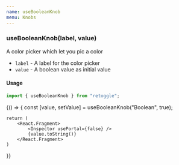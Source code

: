 ```yaml
---
name: useBooleanKnob
menu: Knobs
---
```


### useBooleanKnob(label, value)

A color picker which let you pic a color

- `label` - A label for the color picker
- `value` - A boolean value as initial value


#### Usage
```javascript
import { useBooleanKnob } from "retoggle";
```
<Playground>
{() => {
    const [value, setValue] = useBooleanKnob("Boolean", true);

    return (
        <React.Fragment>
            <Inspector usePortal={false} />
            {value.toString()}
        </React.Fragment>
    )
  }}
</Playground>
